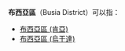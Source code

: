 '''布西亞區'''（Busia District）可以指：
* [[布西亞區_(肯亞)|布西亞區 (肯亞)]]
* [[布西亞區_(烏干達)|布西亞區 (烏干達)]]

{{Disambiguation|B|Cat=四字行政区译名消歧义}}
